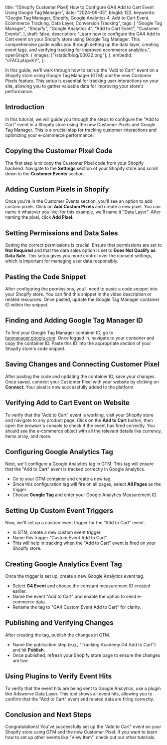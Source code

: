   title:
    "[Shopify Customer Pixel] How to Configure GA4 Add to Cart Event Using Google Tag Manager",
  date: "2024-09-05",
  blogId: 122,
  keywords:
    "Google Tag Manager, Shopify, Google Analytics 4, Add to Cart Event, Ecommerce Tracking, Data Layer, Conversion Tracking",
  tags: [
    "Google Tag Manager",
    "Shopify",
    "Google Analytics 4",
    "Add to Cart Event",
    "Customer Events",
  ],
  draft: false,
  description:
    "Learn how to configure the GA4 Add to Cart event on your Shopify store using Google Tag Manager. This comprehensive guide walks you through setting up the data layer, creating event tags, and verifying tracking for improved ecommerce analytics.",
  openGraph: {
    images: ["/static/blog/00022.png"],
  },
  embedId: "oTACLpUpvKY",
};

In this guide, we'll walk through how to set up the "Add to Cart" event on a Shopify store using Google Tag Manager (GTM) and the new Customer Pixels feature. This setup is essential for tracking user interactions on your site, allowing you to gather valuable data for improving your store's performance.

## Introduction

In this tutorial, we will guide you through the steps to configure the "Add to Cart" event in a Shopify store using the new Customer Pixels and Google Tag Manager. This is a crucial step for tracking customer interactions and optimizing your e-commerce performance.

## Copying the Customer Pixel Code

The first step is to copy the Customer Pixel code from your Shopify backend. Navigate to the **Settings** section of your Shopify store and scroll down to the **Customer Events** section.

## Adding Custom Pixels in Shopify

Once you're in the Customer Events section, you'll see an option to add custom pixels. Click on **Add Custom Pixels** and create a new pixel. You can name it whatever you like; for this example, we'll name it "Data Layer". After naming the pixel, click **Add Pixel**.

## Setting Permissions and Data Sales

Setting the correct permissions is crucial. Ensure that permissions are set to **Not Required** and that the data sales option is set to **Does Not Qualify as Data Sale**. This setup gives you more control over the consent settings, which is important for managing user data responsibly.

## Pasting the Code Snippet

After configuring the permissions, you'll need to paste a code snippet into your Shopify store. You can find this snippet in the video description or related resources. Once pasted, update the Google Tag Manager container ID within the snippet.

<DataLayerCodeBlock fileName="add_to_cart.js" />

## Finding and Adding Google Tag Manager ID

To find your Google Tag Manager container ID, go to [tagmanager.google.com](https://tagmanager.google.com). Once logged in, navigate to your container and copy the container ID. Paste this ID into the appropriate section of your Shopify store's code snippet.

## Saving Changes and Connecting Customer Pixel

After pasting the code and updating the container ID, save your changes. Once saved, connect your Customer Pixel with your website by clicking on **Connect**. Your pixel is now successfully added to the platform.

## Verifying Add to Cart Event on Website

To verify that the "Add to Cart" event is working, visit your Shopify store and navigate to any product page. Click on the **Add to Cart** button, then open the browser's console to check if the event has fired correctly. You should see the e-commerce object with all the relevant details like currency, items array, and more.

## Configuring Google Analytics Tag

Next, we'll configure a Google Analytics tag in GTM. This tag will ensure that the "Add to Cart" event is tracked correctly in Google Analytics.

- Go to your GTM container and create a new tag.
- Since this configuration tag will fire on all pages, select **All Pages** as the trigger.
- Choose **Google Tag** and enter your Google Analytics Measurement ID.

## Setting Up Custom Event Triggers

Now, we'll set up a custom event trigger for the "Add to Cart" event.

- In GTM, create a new custom event trigger.
- Name this trigger "Custom Event Add to Cart".
- This will help in tracking when the "Add to Cart" event is fired on your Shopify store.

## Creating Google Analytics Event Tag

Once the trigger is set up, create a new Google Analytics event tag.

- Select **G4 Event** and choose the constant measurement ID created earlier.
- Name the event "Add to Cart" and enable the option to send e-commerce data.
- Rename the tag to "GA4 Custom Event Add to Cart" for clarity.

## Publishing and Verifying Changes

After creating the tag, publish the changes in GTM.

- Name the publication step (e.g., "Tracking Academy G4 Add to Cart") and hit **Publish**.
- Once published, refresh your Shopify store page to ensure the changes are live.

## Using Plugins to Verify Event Hits

To verify that the event hits are being sent to Google Analytics, use a plugin like Adswerve Data Layer. This tool shows all event hits, allowing you to confirm that the "Add to Cart" event and related data are firing correctly.

## Conclusion and Next Steps

Congratulations! You've successfully set up the "Add to Cart" event on your Shopify store using GTM and the new Customer Pixel. If you want to learn how to set up other events like "View Item", check out our other tutorials.

